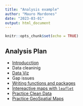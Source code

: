 ```yaml
---
title: "Analysis example"
author: "Mauro Mardones"
date: "2023-03-01"
output: html_document
---
```



```r
knitr::opts_chunk$set(echo = TRUE)
```


## Analysis Plan


- [Introducction](Practice-1-RMD.html)
- Data cleaninig
- [Data Viz](DataViz.html) 
- Gap issues
- [Writing functions and packages](Function And Packages.Rmd)
- [Ìntereactive maps with `leaflet`](Interactive_Plot.R)
- [Practice Clean Data](Practice_Clean_Manipulation.Rmd) 
- [Practice GeoSpatial Maps](Practice_GeoSpatial_Analysis.Rmd)